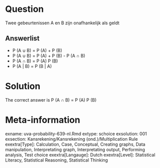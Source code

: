 Question
========

Twee gebeurtenissen A en B zijn onafhankelijk als geldt 

Answerlist
----------
* P (A &#8746; B) = P (A) + P (B)
* P (A &#8746; B) = P (A) + P (B) - P (A &#8745; B)
* P (A &#8745; B) = P (A)   P (B)
* P (A | B) = P (B | A)

Solution
========

The correct answer is  P (A &#8745; B) = P (A)   P (B) 

Meta-information
================
exname: uva-probability-639-nl.Rmd 
extype: schoice 
exsolution: 001 
exsection: Kansrekening/Kansrekening (ond.)/Multiplication Rule
exextra[Type]: Calculation, Case, Conceptual, Creating graphs, Data manipulation, Interpretating graph, Interpretating output, Performing analysis, Test choice 
exextra[Langauge]: Dutch 
exextra[Level]: Statistical Literacy, Statistical Reasoning, Statistical Thinking 
